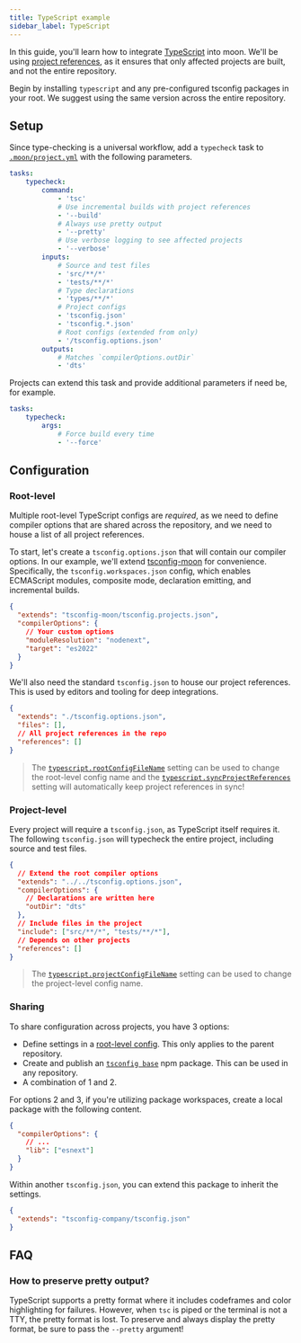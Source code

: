 ```yaml
---
title: TypeScript example
sidebar_label: TypeScript
---
```



<HeadingApiLink to="https://github.com/moonrepo/examples/blob/master/.moon/project.yml#L95" />

In this guide, you'll learn how to integrate [TypeScript](https://eslint.org/) into moon. We'll be
using [project references](../node/typescript-project-refs), as it ensures that only affected
projects are built, and not the entire repository.

Begin by installing `typescript` and any pre-configured tsconfig packages in your root. We suggest
using the same version across the entire repository.

<AddDepsTabs dep="typescript tsconfig-moon" dev />

## Setup

Since type-checking is a universal workflow, add a `typecheck` task to
[`.moon/project.yml`](../../config/global-project) with the following parameters.

```yaml title=".moon/project.yml"
tasks:
	typecheck:
		command:
			- 'tsc'
			# Use incremental builds with project references
			- '--build'
			# Always use pretty output
			- '--pretty'
			# Use verbose logging to see affected projects
			- '--verbose'
		inputs:
			# Source and test files
			- 'src/**/*'
			- 'tests/**/*'
			# Type declarations
			- 'types/**/*'
			# Project configs
			- 'tsconfig.json'
			- 'tsconfig.*.json'
			# Root configs (extended from only)
			- '/tsconfig.options.json'
		outputs:
			# Matches `compilerOptions.outDir`
			- 'dts'
```

Projects can extend this task and provide additional parameters if need be, for example.

```yaml title="<project>/moon.yml"
tasks:
	typecheck:
		args:
			# Force build every time
			- '--force'
```

## Configuration

### Root-level

Multiple root-level TypeScript configs are _required_, as we need to define compiler options that
are shared across the repository, and we need to house a list of all project references.

To start, let's create a `tsconfig.options.json` that will contain our compiler options. In our
example, we'll extend [tsconfig-moon](https://www.npmjs.com/package/tsconfig-moon) for convenience.
Specifically, the `tsconfig.workspaces.json` config, which enables ECMAScript modules, composite
mode, declaration emitting, and incremental builds.

```json title="tsconfig.options.json"
{
  "extends": "tsconfig-moon/tsconfig.projects.json",
  "compilerOptions": {
    // Your custom options
    "moduleResolution": "nodenext",
    "target": "es2022"
  }
}
```

We'll also need the standard `tsconfig.json` to house our project references. This is used by
editors and tooling for deep integrations.

```json title="tsconfig.json"
{
  "extends": "./tsconfig.options.json",
  "files": [],
  // All project references in the repo
  "references": []
}
```

> The [`typescript.rootConfigFileName`](../../config/workspace#rootconfigfilename) setting can be
> used to change the root-level config name and the
> [`typescript.syncProjectReferences`](../../config/workspace#syncprojectreferences) setting will
> automatically keep project references in sync!

### Project-level

Every project will require a `tsconfig.json`, as TypeScript itself requires it. The following
`tsconfig.json` will typecheck the entire project, including source and test files.

```json title="<project>/tsconfig.json"
{
  // Extend the root compiler options
  "extends": "../../tsconfig.options.json",
  "compilerOptions": {
    // Declarations are written here
    "outDir": "dts"
  },
  // Include files in the project
  "include": ["src/**/*", "tests/**/*"],
  // Depends on other projects
  "references": []
}
```

> The [`typescript.projectConfigFileName`](../../config/workspace#projectconfigfilename) setting can
> be used to change the project-level config name.

### Sharing

To share configuration across projects, you have 3 options:

- Define settings in a [root-level config](#root-level). This only applies to the parent repository.
- Create and publish an
  [`tsconfig base`](https://www.typescriptlang.org/docs/handbook/tsconfig-json.html#tsconfig-bases)
  npm package. This can be used in any repository.
- A combination of 1 and 2.

For options 2 and 3, if you're utilizing package workspaces, create a local package with the
following content.

```json title="packages/tsconfig-company/tsconfig.json"
{
  "compilerOptions": {
    // ...
    "lib": ["esnext"]
  }
}
```

Within another `tsconfig.json`, you can extend this package to inherit the settings.

```json title="tsconfig.json"
{
  "extends": "tsconfig-company/tsconfig.json"
}
```

## FAQ

### How to preserve pretty output?

TypeScript supports a pretty format where it includes codeframes and color highlighting for
failures. However, when `tsc` is piped or the terminal is not a TTY, the pretty format is lost. To
preserve and always display the pretty format, be sure to pass the `--pretty` argument!
